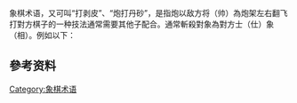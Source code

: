 象棋术语，又可叫“打剥皮”、“炮打丹砂”，是指炮以敌方将（帅）為炮架左右翻飞打對方棋子的一种技法通常需要其他子配合。通常斬殺對象為對方士（仕）象（相）。例如以下：
{{Xiangqi diagram plus
| tleft
| 炮碾丹砂
 |rl|cl|  |  |gd|ad|ed|cl| 
 |  |  |  |  |ad|rl|  |hl|  
 |  |  |  |  |ed|  |  |  |  
 |  |  |  |  |  |  |  |  | 
 |  |  |  |  |  |  |  |  |  
 |  |  |  |  |  |  |  |  |
 |  |  |  |  |  |  |  |  | 
 |  |  |  |  |  |  |  |  |  
 |  |  |  |  |al|  |  |  | 
 |  |  |el|al|  |gl|el|  | 
 |size=28
 |width=250
 | 
}}
{{Xiangqi diagram
| tleft
| 炮八平四、象5退3
 |rl|  |ed|  |gd|cl|ed|cl| 
 |  |  |  |  |ad|rl|  |hl|  
 |  |  |  |  |  |  |  |  | 
 |  |  |  |  |  |  |  |  | 
 |  |  |  |  |  |  |  |  |  
 |  |  |  |  |  |  |  |  |
 |  |  |  |  |  |  |  |  | 
 |  |  |  |  |  |  |  |  |  
 |  |  |  |  |al|  |  |  | 
 |  |  |el|al|  |gl|el|  | 
 |size=28
 |width=250
 |arrow=6,1,3,180
 | 
}}
{{Xiangqi diagram
| tleft
| 炮四平七、士5退6
 |rl|  |cl|  |gd|ad|ed|cl| 
 |  |  |  |  |  |rl|  |hl|  
 |  |  |  |  |  |  |  |  | 
 |  |  |  |  |  |  |  |  | 
 |  |  |  |  |  |  |  |  |  
 |  |  |  |  |  |  |  |  |
 |  |  |  |  |  |  |  |  | 
 |  |  |  |  |  |  |  |  |  
 |  |  |  |  |al|  |  |  | 
 |  |  |el|al|  |gl|el|  | 
 |size=28
 |width=250
 |arrow=3,1,3,0
}}
{{Xiangqi diagram
| tleft
| 炮七平四、絕殺
 |rl|  |  |  |gd|cl|ed|cl| 
 |  |  |  |  |  |rl|  |hl|  
 |  |  |  |  |  |  |  |  | 
 |  |  |  |  |  |  |  |  | 
 |  |  |  |  |  |  |  |  |  
 |  |  |  |  |  |  |  |  |
 |  |  |  |  |  |  |  |  | 
 |  |  |  |  |  |  |  |  |  
 |  |  |  |  |al|  |  |  | 
 |  |  |el|al|  |gl|el|  | 
 |size=28
 |width=250
}}
{{clear}}

==參考资料==
{{Cite book | author = 劉國斌、徐家亮、韓寬 合著 | title = 象棋入門 | publisher = 世界文物出版社 | date =1993-05-10| pages = 61頁 |ISBN =957-9058-96-2 | accessdate = 引用日期 | language= 中文| }}
{{ChineseChess}}
[[Category:象棋术语|Category:象棋术语]]